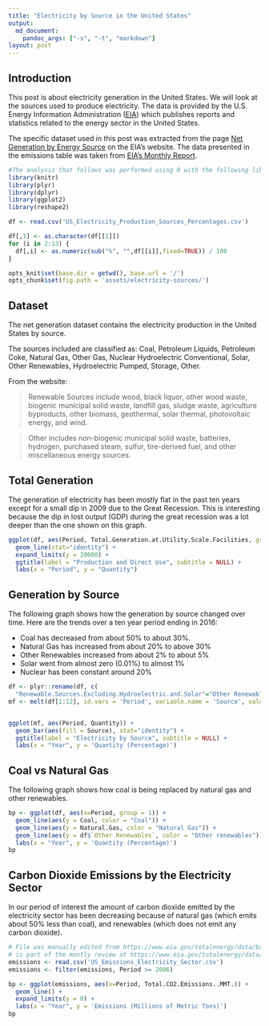 ```yaml
---
title: "Electricity by Source in the United States"
output:
  md_document:
    pandoc_args: ["-s", "-t", "markdown"]
layout: post
---
```


## Introduction

This post is about electricity generation in the United States. We will look at the sources used to produce electricity. The data is provided by the U.S. Energy Information Administration ([EIA](https://www.eia.gov/)) which publishes reports and statistics related to the energy sector in the United States.

The specific dataset used in this post was extracted from the page  [Net Generation by Energy Source](https://www.eia.gov/electricity/monthly/epm_table_grapher.php?t=epmt_1_01) on the EIA's website. The data presented in the emissions table was taken from [EIA's Monthly Report](https://www.eia.gov/totalenergy/data/monthly/#environment). 

```r
#The analysis that follows was performed using R with the following libraries:
library(knitr)
library(plyr)
library(dplyr)
library(ggplot2)
library(reshape2)
```

```r
df <- read.csv('US_Electricity_Production_Sources_Percentages.csv')

df[,1] <- as.character(df[[1]])
for (i in 2:13) {
  df[,i] <- as.numeric(sub("%", "",df[[i]],fixed=TRUE)) / 100
}

opts_knit$set(base.dir = getwd(), base.url = '/')
opts_chunk$set(fig.path = 'assets/electricity-sources/')
```

## Dataset

The net generation dataset contains the electricity production in the United States by source.

The sources included are classified as: Coal, Petroleum Liquids, Petroleum Coke, Natural Gas, Other Gas, Nuclear Hydroelectric Conventional, Solar, Other Renewables, Hydroelectric Pumped, Storage, Other.

From the website: 

> Renewable Sources include wood, black liquor, other wood waste, biogenic municipal solid waste, landfill gas, sludge waste, agriculture byproducts, other biomass, geothermal, solar thermal, photovoltaic energy, and wind.

> Other includes non-biogenic municipal solid waste, batteries, hydrogen, purchased steam, sulfur, tire-derived fuel, and other miscellaneous energy sources.

## Total Generation

The generation of electricity has been mostly flat in the past ten years except for a small dip in 2009 due to the Great Recession. This is interesting because the dip in lost output (GDP) during the great recession was a lot deeper than the one shown on this graph.

```r
ggplot(df, aes(Period, Total.Generation.at.Utility.Scale.Facilities, group = 1)) +
  geom_line(stat="identity") +
  expand_limits(y = 20000) +
  ggtitle(label = "Production and Direct Use", subtitle = NULL) +
  labs(x = "Period", y = "Quantity")
```

## Generation by Source

The following graph shows how the generation by source changed over time. Here are the trends over a ten year period ending in 2016:

- Coal has decreased from about 50% to about 30%.
- Natural Gas has increased from about 20% to above 30%
- Other Renewables increased from about 2% to about 5%
- Solar went from almost zero (0.01%) to almost 1%
- Nuclear has been constant around 20%

```r
df <- plyr::rename(df, c(
  "Renewable.Sources.Excluding.Hydroelectric.and.Solar"="Other Renewables"))
mf <- melt(df[1:12], id.vars = 'Period', variable.name = 'Source', value.name = 'Quantity')


ggplot(mf, aes(Period, Quantity)) +
  geom_bar(aes(fill = Source), stat="identity") +
  ggtitle(label = "Electricity by Source", subtitle = NULL) +
  labs(x = "Year", y = 'Quantity (Percentage)')

```

## Coal vs Natural Gas

The following graph shows how coal is being replaced by natural gas and other renewables.

```r
bp <- ggplot(df, aes(x=Period, group = 1)) +
  geom_line(aes(y = Coal, color = "Coal")) +
  geom_line(aes(y = Natural.Gas, color = "Natural Gas")) +
  geom_line(aes(y = df$`Other Renewables`, color = "Other renewables")) +
  labs(x = "Year", y = 'Quantity (Percentage)')
bp
```

## Carbon Dioxide Emissions by the Electricity Sector

In our period of interest the amount of carbon dioxide emitted by the electricity sector has been decreasing because of natural gas (which emits about 50% less than coal), and renewables (which does not emit any carbon dioxide).

```r
# File was manually edited from https://www.eia.gov/totalenergy/data/browser/xls.php?tbl=T12.06&freq=m, which
# is part of the montly review at https://www.eia.gov/totalenergy/data/monthly/#environment
emissions <- read.csv('US_Emissions_Electricity_Sector.csv')
emissions <- filter(emissions, Period >= 2006)
```

```r
bp <- ggplot(emissions, aes(x=Period, Total.CO2.Emissions..MMT.)) +
  geom_line() +
  expand_limits(y = 0) +
  labs(x = "Year", y = 'Emissions (Millions of Metric Tons)')
bp
```
